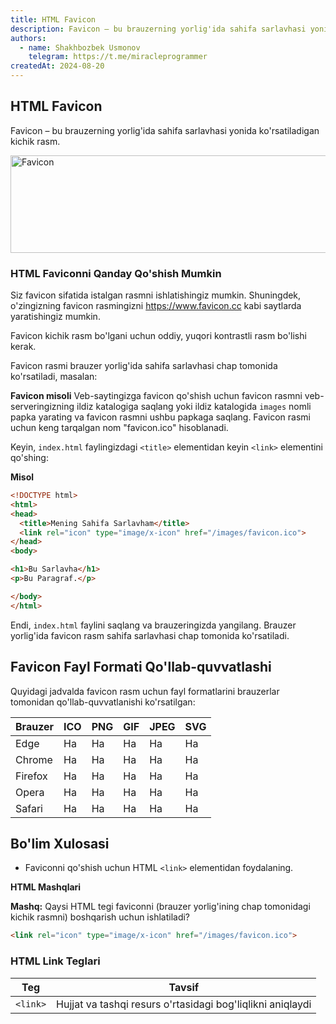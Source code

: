 ```yaml
---
title: HTML Favicon
description: Favicon – bu brauzerning yorlig'ida sahifa sarlavhasi yonida ko'rsatiladigan kichik rasm.
authors:
  - name: Shakhbozbek Usmonov
    telegram: https://t.me/miracleprogrammer
createdAt: 2024-08-20
---
```



## HTML Favicon

Favicon – bu brauzerning yorlig'ida sahifa sarlavhasi yonida ko'rsatiladigan kichik rasm.

<Image src='/images/html/favicon.png' width="772" height="156" alt="Favicon" />

### HTML Faviconni Qanday Qo'shish Mumkin

Siz favicon sifatida istalgan rasmni ishlatishingiz mumkin. Shuningdek, o'zingizning favicon rasmingizni https://www.favicon.cc kabi saytlarda yaratishingiz mumkin.

<Callout title='Maslahat'>
  Favicon kichik rasm bo'lgani uchun oddiy, yuqori kontrastli rasm bo'lishi kerak.
</Callout>

Favicon rasmi brauzer yorlig'ida sahifa sarlavhasi chap tomonida ko'rsatiladi, masalan:

**Favicon misoli**
Veb-saytingizga favicon qo'shish uchun favicon rasmni veb-serveringizning ildiz katalogiga saqlang yoki ildiz katalogida `images` nomli papka yarating va favicon rasmni ushbu papkaga saqlang. Favicon rasmi uchun keng tarqalgan nom "favicon.ico" hisoblanadi.

Keyin, `index.html` faylingizdagi `<title>` elementidan keyin `<link>` elementini qo'shing:

**Misol**

```html
<!DOCTYPE html>
<html>
<head>
  <title>Mening Sahifa Sarlavham</title>
  <link rel="icon" type="image/x-icon" href="/images/favicon.ico">
</head>
<body>

<h1>Bu Sarlavha</h1>
<p>Bu Paragraf.</p>

</body>
</html>
```

Endi, `index.html` faylini saqlang va brauzeringizda yangilang. Brauzer yorlig'ida favicon rasm sahifa sarlavhasi chap tomonida ko'rsatiladi.

## Favicon Fayl Formati Qo'llab-quvvatlashi

Quyidagi jadvalda favicon rasm uchun fayl formatlarini brauzerlar tomonidan qo'llab-quvvatlanishi ko'rsatilgan:

| Brauzer | ICO | PNG | GIF | JPEG | SVG |
|---------|-----|-----|-----|------|-----|
| Edge    | Ha  | Ha  | Ha  | Ha   | Ha  |
| Chrome  | Ha  | Ha  | Ha  | Ha   | Ha  |
| Firefox | Ha  | Ha  | Ha  | Ha   | Ha  |
| Opera   | Ha  | Ha  | Ha  | Ha   | Ha  |
| Safari  | Ha  | Ha  | Ha  | Ha   | Ha  |

## Bo'lim Xulosasi
- Faviconni qo'shish uchun HTML `<link>` elementidan foydalaning.

**HTML Mashqlari**

**Mashq:**
Qaysi HTML tegi faviconni (brauzer yorlig'ining chap tomonidagi kichik rasmni) boshqarish uchun ishlatiladi?

```html
<link rel="icon" type="image/x-icon" href="/images/favicon.ico">
```

### HTML Link Teglari

| Teg  | Tavsif                                                  |
|------|---------------------------------------------------------|
| `<link>` | Hujjat va tashqi resurs o'rtasidagi bog'liqlikni aniqlaydi |